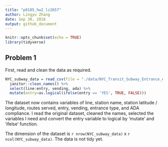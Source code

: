 ```yaml
---
title: "p8105_hw2_lz2657"
author: Lingyu Zhang
date: Sep 30, 2018
output: github_document
---
```


```r
knitr::opts_chunk$set(echo = TRUE)
library(tidyverse)
```

## Problem 1

First, read and clean the data as required.

```r
NYC_subway_data = read_csv(file = "./data/NYC_Transit_Subway_Entrance_And_Exit_Data.csv") %>%
  janitor::clean_names() %>%
  select(line:entry, vending, ada) %>%
  mutate(entry=as.logical(ifelse(entry == 'YES', TRUE, FALSE)))
```

The dataset now contains variables of line, station name, station latitude / longitude, routes served, entry, vending, entrance type, and ADA compliance. I read the original dataset, cleaned the names, selected the variables I need and convert the entry variable to logical by 'mutate' and 'ifelse' function.

The dimension of the dataset is `r nrow(NYC_subway_data)` x `r ncol(NYC_subway_data)`. The data is not tidy yet.
